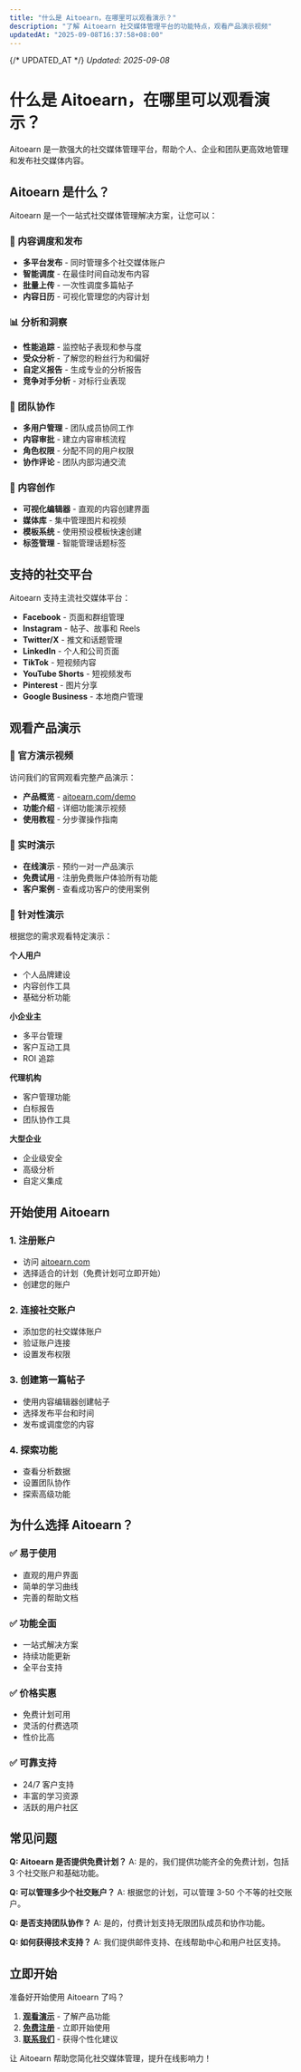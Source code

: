 ```yaml
---
title: "什么是 Aitoearn，在哪里可以观看演示？"
description: "了解 Aitoearn 社交媒体管理平台的功能特点，观看产品演示视频"
updatedAt: "2025-09-08T16:37:58+08:00"
---
```

{/* UPDATED_AT */}
_Updated: 2025-09-08_

# 什么是 Aitoearn，在哪里可以观看演示？

Aitoearn 是一款强大的社交媒体管理平台，帮助个人、企业和团队更高效地管理和发布社交媒体内容。

## Aitoearn 是什么？

Aitoearn 是一个一站式社交媒体管理解决方案，让您可以：

### 📅 内容调度和发布
- **多平台发布** - 同时管理多个社交媒体账户
- **智能调度** - 在最佳时间自动发布内容
- **批量上传** - 一次性调度多篇帖子
- **内容日历** - 可视化管理您的内容计划

### 📊 分析和洞察
- **性能追踪** - 监控帖子表现和参与度
- **受众分析** - 了解您的粉丝行为和偏好
- **自定义报告** - 生成专业的分析报告
- **竞争对手分析** - 对标行业表现

### 👥 团队协作
- **多用户管理** - 团队成员协同工作
- **内容审批** - 建立内容审核流程
- **角色权限** - 分配不同的用户权限
- **协作评论** - 团队内部沟通交流

### 🎨 内容创作
- **可视化编辑器** - 直观的内容创建界面
- **媒体库** - 集中管理图片和视频
- **模板系统** - 使用预设模板快速创建
- **标签管理** - 智能管理话题标签

## 支持的社交平台

Aitoearn 支持主流社交媒体平台：

- **Facebook** - 页面和群组管理
- **Instagram** - 帖子、故事和 Reels
- **Twitter/X** - 推文和话题管理
- **LinkedIn** - 个人和公司页面
- **TikTok** - 短视频内容
- **YouTube Shorts** - 短视频发布
- **Pinterest** - 图片分享
- **Google Business** - 本地商户管理

## 观看产品演示

### 🎥 官方演示视频
访问我们的官网观看完整产品演示：
- **产品概览** - [aitoearn.com/demo](https://aitoearn.com/demo)
- **功能介绍** - 详细功能演示视频
- **使用教程** - 分步骤操作指南

### 📱 实时演示
- **在线演示** - 预约一对一产品演示
- **免费试用** - 注册免费账户体验所有功能
- **客户案例** - 查看成功客户的使用案例

### 🎯 针对性演示
根据您的需求观看特定演示：

**个人用户**
- 个人品牌建设
- 内容创作工具
- 基础分析功能

**小企业主**
- 多平台管理
- 客户互动工具
- ROI 追踪

**代理机构**
- 客户管理功能
- 白标报告
- 团队协作工具

**大型企业**
- 企业级安全
- 高级分析
- 自定义集成

## 开始使用 Aitoearn

### 1. 注册账户
- 访问 [aitoearn.com](https://aitoearn.com)
- 选择适合的计划（免费计划可立即开始）
- 创建您的账户

### 2. 连接社交账户
- 添加您的社交媒体账户
- 验证账户连接
- 设置发布权限

### 3. 创建第一篇帖子
- 使用内容编辑器创建帖子
- 选择发布平台和时间
- 发布或调度您的内容

### 4. 探索功能
- 查看分析数据
- 设置团队协作
- 探索高级功能

## 为什么选择 Aitoearn？

### ✅ 易于使用
- 直观的用户界面
- 简单的学习曲线
- 完善的帮助文档

### ✅ 功能全面
- 一站式解决方案
- 持续功能更新
- 全平台支持

### ✅ 价格实惠
- 免费计划可用
- 灵活的付费选项
- 性价比高

### ✅ 可靠支持
- 24/7 客户支持
- 丰富的学习资源
- 活跃的用户社区

## 常见问题

**Q: Aitoearn 是否提供免费计划？**
A: 是的，我们提供功能齐全的免费计划，包括 3 个社交账户和基础功能。

**Q: 可以管理多少个社交账户？**
A: 根据您的计划，可以管理 3-50 个不等的社交账户。

**Q: 是否支持团队协作？**
A: 是的，付费计划支持无限团队成员和协作功能。

**Q: 如何获得技术支持？**
A: 我们提供邮件支持、在线帮助中心和用户社区支持。

## 立即开始

准备好开始使用 Aitoearn 了吗？

1. **[观看演示](https://aitoearn.com/demo)** - 了解产品功能
2. **[免费注册](https://aitoearn.com/signup)** - 立即开始使用
3. **[联系我们](mailto:hello@aitoearn.com)** - 获得个性化建议

让 Aitoearn 帮助您简化社交媒体管理，提升在线影响力！
